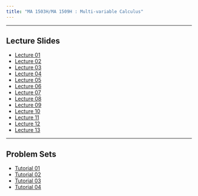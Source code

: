 ```yaml
---
title: "MA 1503H/MA 1509H : Multi-variable Calculus"
---
```


---

## Lecture Slides
* [Lecture 01](https://iitgoffice-my.sharepoint.com/:b:/g/personal/aganguly_iitg_ac_in/EZFcq2zMDEtEsZWNVOiz9GABwNFYWoduwVTaIC_xt0vQ-A?e=CbXIuV)
* [Lecture 02](https://iitgoffice-my.sharepoint.com/:b:/g/personal/aganguly_iitg_ac_in/EesTa2BlE5lOs_rDmblnL3wBE-5J0YtkfedTIp-D6rPOfg?e=PWicbo)
* [Lecture 03](https://iitgoffice-my.sharepoint.com/:b:/g/personal/aganguly_iitg_ac_in/Ed6o-cNUfMlKkhvJB0b_CCQBKcuR6H9RybTeb5Q1usaG3Q?e=8ytxoG)
* [Lecture 04](https://iitgoffice-my.sharepoint.com/:b:/g/personal/aganguly_iitg_ac_in/EcboVAm9Ky1Nvg679wt5XwMBpHsFLUxua6Tw_l8IBq2Ukw?e=XOlbZe)
* [Lecture 05](https://iitgoffice-my.sharepoint.com/:b:/g/personal/aganguly_iitg_ac_in/Eec_E1I3GKxFs6CgEy_Sq5ABxQGmwImj-Fd8xBgkjy10vQ?e=ZKYJ15)
* [Lecture 06](https://iitgoffice-my.sharepoint.com/:b:/g/personal/aganguly_iitg_ac_in/EUOgbXJUbK5Br65dqbJ6VSABOqPoZjz-qNzmBMLDyQVb6Q?e=G3rY4X)
* [Lecture 07](https://iitgoffice-my.sharepoint.com/:b:/g/personal/aganguly_iitg_ac_in/ET11hx8bGBpDoYAsc2CJty0B_dpQwC1uHlF9IA_cGV0TKA?e=dQcEIV)
* [Lecture 08](https://iitgoffice-my.sharepoint.com/:b:/g/personal/aganguly_iitg_ac_in/EXCcu9oFes5Fgw1RxHqWSAkBCJgGc2sIflJuUG8xuvZZew?e=yJE4u4)
* [Lecture 09](https://iitgoffice-my.sharepoint.com/:b:/g/personal/aganguly_iitg_ac_in/Eexy2QrgFgROmIGzum7XzqUBAS0TsmkyZiL1wseS02bd_Q?e=zeoBeO)
* [Lecture 10](https://iitgoffice-my.sharepoint.com/:b:/g/personal/aganguly_iitg_ac_in/EQYOPGh83FlGtlWNxnSw6lMBYSKZWpco4AmWN5ccpdwiNA?e=LuPRxp)
* [Lecture 11](https://iitgoffice-my.sharepoint.com/:b:/g/personal/aganguly_iitg_ac_in/EX544yZ2-IxAhXz1JL4DzJ4B7l6PQV02QvJdE2J_apjvyw?e=1CUEWv)
* [Lecture 12](https://iitgoffice-my.sharepoint.com/:b:/g/personal/aganguly_iitg_ac_in/EeDsxA2nHBJNgvCXfnEOVi0Bje_RaZZbqj3WwBB5bgSwOQ?e=WWibOx)
* [Lecture 13](https://iitgoffice-my.sharepoint.com/:b:/g/personal/aganguly_iitg_ac_in/EdVxqXmJ41lCvpVaN-HQ3ugBQ1B-j1xey4BiowaLQT30FQ?e=fpJKKu)

---

## Problem Sets
* [Tutorial 01](https://iitgoffice-my.sharepoint.com/:b:/g/personal/aganguly_iitg_ac_in/ETmrsu8EcydPm1_FEUq3nsMBZYyUBpLUPMTu8aR8f3F3_g?e=7ydaME)
* [Tutorial 02](https://iitgoffice-my.sharepoint.com/:b:/g/personal/aganguly_iitg_ac_in/ESDcSpoPSqpJrdmWquZDDMMBdAiZKPb7NmOhbWijYs3gBg?e=a5ReLm)
* [Tutorial 03](https://iitgoffice-my.sharepoint.com/:b:/g/personal/aganguly_iitg_ac_in/Edche4DQgLdFjKcYE3m6HHUBFBpe4QkywXW7JqbXg1ZPgQ?e=eg9sah)
* [Tutorial 04](https://iitgoffice-my.sharepoint.com/:b:/g/personal/aganguly_iitg_ac_in/Ee_HRhn3MENAj5ph8alVrAsBke6elHXUz-i-KwkvR7MZfw?e=tVBk0z)

<!-- * [Problem Set 02](./MA682/ProblemSets/P02.pdf) -->
<!-- * [Problem Set 03](./MA682/ProblemSets/P03.pdf) -->
<!-- * [Problem Set 04](./MA682/ProblemSets/P04.pdf) -->
<!-- * [Problem Set 05](./MA682/ProblemSets/P05.pdf) -->
<!-- * [Problem Set 06](./MA682/ProblemSets/P06.pdf) -->
<!-- * [Problem Set 07](./MA682/ProblemSets/P07.pdf) -->
<!-- * [Problem Set 08](./MA682/ProblemSets/P08.pdf) -->
